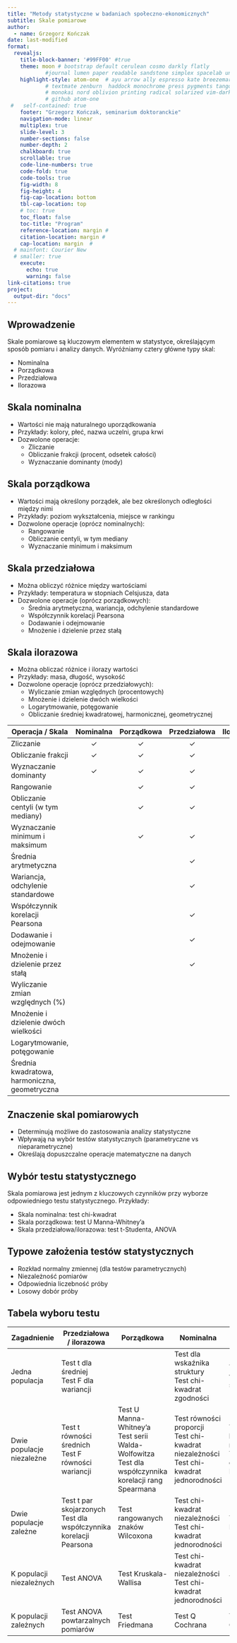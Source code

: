 ```yaml
---
title: "Metody statystyczne w badaniach społeczno-ekonomicznych"
subtitle: Skale pomiarowe
author: 
  - name: Grzegorz Kończak
date: last-modified
format: 
  revealjs:
    title-block-banner: '#99FF00' #true
    theme: moon # bootstrap default cerulean cosmo darkly flatly 
            #journal lumen paper readable sandstone simplex spacelab united yeti 
    highlight-style: atom-one  # ayu arrow ally espresso kate breezemark default  
            # textmate zenburn  haddock monochrome press pygments tango dracula 
            # monokai nord oblivion printing radical solarized vim-dark gruvbox 
            # github atom-one
 #   self-contained: true
    footer: "Grzegorz Kończak, seminarium doktoranckie"
    navigation-mode: linear
    multiplex: true
    slide-level: 3
    number-sections: false
    number-depth: 2
    chalkboard: true
    scrollable: true
    code-line-numbers: true
    code-fold: true
    code-tools: true
    fig-width: 8
    fig-height: 4
    fig-cap-location: bottom
    tbl-cap-location: top
    # toc: true
    toc_float: false
    toc-title: "Program"
    reference-location: margin #
    citation-location: margin #
    cap-location: margin  #
  # mainfont: Courier New
  # smaller: true
    execute:
      echo: true
      warning: false
link-citations: true
project:
  output-dir: "docs"
---
```


## Wprowadzenie {background-gradient="linear-gradient(to bottom , #17b2c3, #082b65)"}

Skale pomiarowe są kluczowym elementem w statystyce, określającym sposób pomiaru i analizy danych. Wyróżniamy cztery główne typy skal:

-   Nominalna
-   Porządkowa
-   Przedziałowa
-   Ilorazowa

## Skala nominalna

-   Wartości nie mają naturalnego uporządkowania
-   Przykłady: kolory, płeć, nazwa uczelni, grupa krwi
-   Dozwolone operacje:
    -   Zliczanie
    -   Obliczanie frakcji (procent, odsetek całości)
    -   Wyznaczanie dominanty (mody)

## Skala porządkowa

-   Wartości mają określony porządek, ale bez określonych odległości między nimi
-   Przykłady: poziom wykształcenia, miejsce w rankingu
-   Dozwolone operacje (oprócz nominalnych):
    -   Rangowanie
    -   Obliczanie centyli, w tym mediany
    -   Wyznaczanie minimum i maksimum

## Skala przedziałowa

-   Można obliczyć różnice między wartościami
-   Przykłady: temperatura w stopniach Celsjusza, data
-   Dozwolone operacje (oprócz porządkowych):
    -   Średnia arytmetyczna, wariancja, odchylenie standardowe
    -   Współczynnik korelacji Pearsona
    -   Dodawanie i odejmowanie
    -   Mnożenie i dzielenie przez stałą

## Skala ilorazowa {.scrollable}

-   Można obliczać różnice i ilorazy wartości
-   Przykłady: masa, długość, wysokość
-   Dozwolone operacje (oprócz przedziałowych):
    -   Wyliczanie zmian względnych (procentowych)
    -   Mnożenie i dzielenie dwóch wielkości
    -   Logarytmowanie, potęgowanie
    -   Obliczanie średniej kwadratowej, harmonicznej, geometrycznej

##  {.scrollable background-color="blue" style="font-size: 50%;"}

| Operacja / Skala | Nominalna | Porządkowa | Przedziałowa | Ilorazowa |
|---------------|:-------------:|:-------------:|:-------------:|:-------------:|
| Zliczanie | ✓ | ✓ | ✓ | ✓ |
| Obliczanie frakcji | ✓ | ✓ | ✓ | ✓ |
| Wyznaczanie dominanty | ✓ | ✓ | ✓ | ✓ |
| Rangowanie |  | ✓ | ✓ | ✓ |
| Obliczanie centyli (w tym mediany) |  | ✓ | ✓ | ✓ |
| Wyznaczanie minimum i maksimum |  | ✓ | ✓ | ✓ |
| Średnia arytmetyczna |  |  | ✓ | ✓ |
| Wariancja, odchylenie standardowe |  |  | ✓ | ✓ |
| Współczynnik korelacji Pearsona |  |  | ✓ | ✓ |
| Dodawanie i odejmowanie |  |  | ✓ | ✓ |
| Mnożenie i dzielenie przez stałą |  |  | ✓ | ✓ |
| Wyliczanie zmian względnych (%) |  |  |  | ✓ |
| Mnożenie i dzielenie dwóch wielkości |  |  |  | ✓ |
| Logarytmowanie, potęgowanie |  |  |  | ✓ |
| Średnia kwadratowa, harmoniczna, geometryczna |  |  |  | ✓ |

## Znaczenie skal pomiarowych

-   Determinują możliwe do zastosowania analizy statystyczne
-   Wpływają na wybór testów statystycznych (parametryczne vs nieparametryczne)
-   Określają dopuszczalne operacje matematyczne na danych

## Wybór testu statystycznego

Skala pomiarowa jest jednym z kluczowych czynników przy wyborze odpowiedniego testu statystycznego. Przykłady:

-   Skala nominalna: test chi-kwadrat
-   Skala porządkowa: test U Manna-Whitney'a
-   Skala przedziałowa/ilorazowa: test t-Studenta, ANOVA

## Typowe założenia testów statystycznych

-   Rozkład normalny zmiennej (dla testów parametrycznych)
-   Niezależność pomiarów
-   Odpowiednia liczebność próby
-   Losowy dobór próby

## Tabela wyboru testu

##  {.scrollable background-color="blue" style="font-size: 40%;"}

| Zagadnienie | Przedziałowa / ilorazowa | Porządkowa | Nominalna | Nominalna binarna |
|---------------|---------------|---------------|---------------|---------------|
| Jedna populacja | Test t dla średniej<br>Test F dla wariancji |  | Test dla wskaźnika struktury<br>Test chi-kwadrat zgodności | Test dla wskaźnika struktury |
| Dwie populacje niezależne | Test t równości średnich<br>Test F równości wariancji | Test U Manna-Whitney'a<br>Test serii Walda-Wolfowitza<br>Test dla współczynnika korelacji rang Spearmana | Test równości proporcji<br>Test chi-kwadrat niezależności<br>Test chi-kwadrat jednorodności | Test chi-kwadrat niezależności<br>Test dokładny Fishera |
| Dwie populacje zależne | Test t par skojarzonych<br>Test dla współczynnika korelacji Pearsona | Test rangowanych znaków Wilcoxona | Test chi-kwadrat niezależności<br>Test chi-kwadrat jednorodności | Test McNemara |
| K populacji niezależnych | Test ANOVA | Test Kruskala-Wallisa | Test chi-kwadrat niezależności<br>Test chi-kwadrat jednorodności | Test mediany |
| K populacji zależnych | Test ANOVA powtarzalnych pomiarów | Test Friedmana | Test Q Cochrana | Test Q Cochrana |
